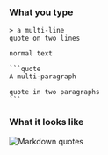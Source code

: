 ### What you type

````
> a multi-line
quote on two lines

normal text

```quote
A multi-paragraph

quote in two paragraphs
```
````

### What it looks like

![Markdown quotes](../../../images/markdown-quotes.png)

